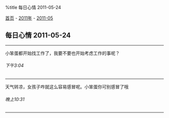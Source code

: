 %title 每日心情 2011-05-24

[[../../../index|首页]] - [[../index|2011年]] - [[index|2011-05]]
==每日心情 2011-05-24==
----
小笨蛋都开始找工作了，我要不要也开始考虑工作的事呢？
======下午3:04======
----
天气转凉，女孩子咋就这么容易感冒呢。小笨蛋你可别感冒了哦
======晚上10:31======
----
